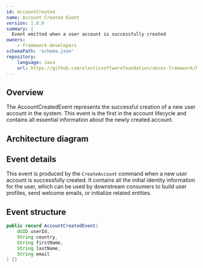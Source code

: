 ```yaml
---
id: AccountCreated
name: Account Created Event
version: 1.0.0
summary: |
  Event emitted when a user account is successfully created
owners:
    - framework-developers
schemaPath: 'schema.json'
repository:
    language: Java
    url: https://github.com/elasticsoftwarefoundation/akces-framework/blob/main/test-apps/crypto-trading/aggregates/src/main/java/org/elasticsoftware/cryptotrading/aggregates/account/events/AccountCreatedEvent.java
---
```





## Overview

The AccountCreatedEvent represents the successful creation of a new user account in the system. This event is the first in the account lifecycle and contains all essential information about the newly created account.

## Architecture diagram

<NodeGraph/>

## Event details

This event is produced by the `CreateAccount` command when a new user account is successfully created. It contains all the initial identity information for the user, which can be used by downstream consumers to build user profiles, send welcome emails, or initialize related entities.

## Event structure

```java
public record AccountCreatedEvent(
    UUID userId,
    String country,
    String firstName,
    String lastName,
    String email
) {}
```

<Footer />